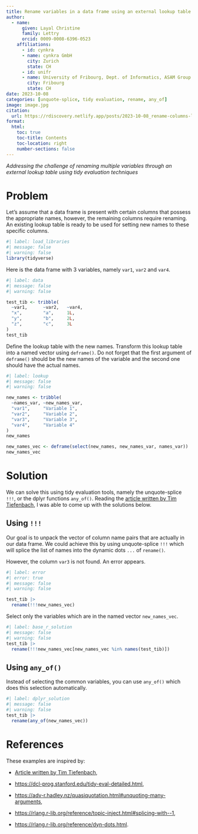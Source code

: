 ```yaml
---
title: Rename variables in a data frame using an external lookup table
author: 
  - name:
      given: Layal Christine
      family: Lettry
      orcid: 0009-0008-6396-0523
    affiliations:
      - id: cynkra
      - name: cynkra GmbH
        city: Zurich
        state: CH
      - id: unifr
      - name: University of Fribourg, Dept. of Informatics, ASAM Group
        city: Fribourg
        state: CH
date: 2023-10-08
categories: [unquote-splice, tidy evaluation, rename, any_of]
image: image.jpg
citation: 
  url: https://rdiscovery.netlify.app/posts/2023-10-08_rename-columns-lookup/
format:
  html:
    toc: true
    toc-title: Contents
    toc-location: right
    number-sections: false
---
```


*Addressing the challenge of renaming multiple variables through an external lookup table using tidy evaluation techniques*

# Problem

Let's assume that a data frame is present with certain columns that possess the appropriate names, however, the remaining columns require renaming. An existing lookup table is ready to be used for setting new names to these specific columns.

```r
#| label: load_libraries
#| message: false
#| warning: false
library(tidyverse)
```

Here is the data frame with 3 variables, namely `var1`, `var2` and `var4`.

```r
#| label: data
#| message: false
#| warning: false

test_tib <- tribble(
  ~var1,      ~var2,   ~var4,
  "x",        "a",     1L,
  "y",        "b",     2L,
  "z",        "c",     3L
)
test_tib
```

Define the lookup table with the new names. Transform this lookup table into a named vector using `deframe()`. Do not forget that the first argument of `deframe()` should be the new names of the variable and the second one should have the actual names.

```r
#| label: lookup
#| message: false
#| warning: false

new_names <- tribble(
  ~names_var, ~new_names_var,
  "var1",     "Variable 1",
  "var2",     "Variable 2",
  "var3",     "Variable 3",
  "var4",     "Variable 4"
)
new_names

new_names_vec <- deframe(select(new_names, new_names_var, names_var))
new_names_vec
```

# Solution

We can solve this using tidy evaluation tools, namely the unquote-splice `!!!`, or the dplyr functions `any_of()`. Reading the [article written by Tim Tiefenbach](https://tim-tiefenbach.de/post/2022-rename-columns/#dplyr-tidyverse), I was able to come up with the solutions below.

## Using `!!!`

Our goal is to unpack the vector of column name pairs that are actually in our data frame. We could achieve this by using unquote-splice `!!!` which will splice the list of names into the dynamic dots `...` of `rename()`.

However, the column `var3` is not found. An error appears.

```r
#| label: error
#| error: true
#| message: false
#| warning: false

test_tib |>
  rename(!!!new_names_vec)
```

Select only the variables which are in the named vector `new_names_vec`.

```r
#| label: base_r_solution
#| message: false
#| warning: false
test_tib |>
  rename(!!!new_names_vec[new_names_vec %in% names(test_tib)])
```

## Using `any_of()`

Instead of selecting the common variables, you can use `any_of()` which does this selection automatically.

```r
#| label: dplyr_solution
#| message: false
#| warning: false
test_tib |>
  rename(any_of(new_names_vec))
```

# References

These examples are inspired by:

-   [Article written by Tim Tiefenbach](https://tim-tiefenbach.de/post/2022-rename-columns/#dplyr-tidyverse),

-   <https://dcl-prog.stanford.edu/tidy-eval-detailed.html>,

-   <https://adv-r.hadley.nz/quasiquotation.html#unquoting-many-arguments>,

-   <https://rlang.r-lib.org/reference/topic-inject.html#splicing-with--1>,

-   <https://rlang.r-lib.org/reference/dyn-dots.html>.
